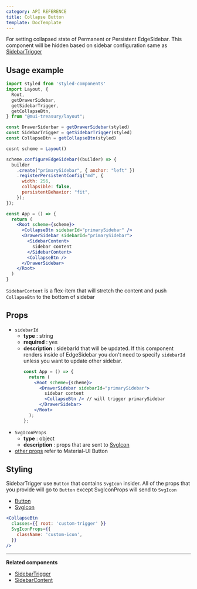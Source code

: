 ```yaml
---
category: API REFERENCE
title: Collapse Button
template: DocTemplate
---
```


For setting collapsed state of Permanent or Persistent EdgeSidebar. This component will be hidden based on sidebar configuration
same as [SidebarTrigger](/layout/api-reference/sidebar-trigger)

## Usage example

```jsx
import styled from 'styled-components'
import Layout, {
  Root,
  getDrawerSidebar,
  getSidebarTrigger,
  getCollapseBtn,
} from "@mui-treasury/layout";

const DrawerSiderbar = getDrawerSidebar(styled)
const SidebarTrigger = getSidebarTrigger(styled)
const CollapseBtn = getCollapseBtn(styled)

cosnt scheme = Layout()

scheme.configureEdgeSidebar((builder) => {
  builder
    .create("primarySidebar", { anchor: "left" })
    .registerPersistentConfig("md", {
      width: 256,
      collapsible: false,
      persistentBehavior: "fit",
    });
});

const App = () => {
  return (
    <Root scheme={scheme}>
      <CollapseBtn sidebarId="primarySidebar" />
      <DrawerSidebar sidebarId="primarySidebar">
        <SidebarContent>
          sidebar content
        </SidebarContent>
        <CollapseBtn />
      </DrawerSidebar>
    </Root>
  )
}
```

`SidebarContent` is a flex-item that will stretch the content and push `CollapseBtn` to the bottom of sidebar

## Props

- `sidebarId`
  - **type** : string
  - **required** : yes
  - **description** : sidebarId that will be updated. If this component renders inside of EdgeSidebar you don't need to specify `sidebarId`
    unless you want to update other sidebar.
    ```jsx
    const App = () => {
      return (
        <Root scheme={scheme}>
          <DrawerSidebar sidebarId="primarySidebar">
            sidebar content
            <CollapseBtn /> // will trigger primarySidebar
          </DrawerSidebar>
        </Root>
      );
    };
    ```
- `SvgIconProps`
  - **type** : object
  - **description** : props that are sent to [SvgIcon](https://material-ui.com/api/svg-icon/#props)
- [other props](https://material-ui.com/api/button/#props) refer to Material-UI Button

## Styling

SidebarTrigger use `Button` that contains `SvgIcon` insider. All of the props that you provide will go to `Button` except SvgIconProps will send to `SvgIcon`

- [Button](https://material-ui.com/api/button/#props)
- [SvgIcon](https://material-ui.com/api/svg-icon/#props)

```jsx
<CollapseBtn
  classes={{ root: 'custom-trigger' }}
  SvgIconProps={{
    className: 'custom-icon',
  }}
/>
```

---

**Related components**

- [SidebarTrigger](/layout/api-reference/sidebar-trigger)
- [SidebarContent](/layout/api-reference/sidebar-content)
